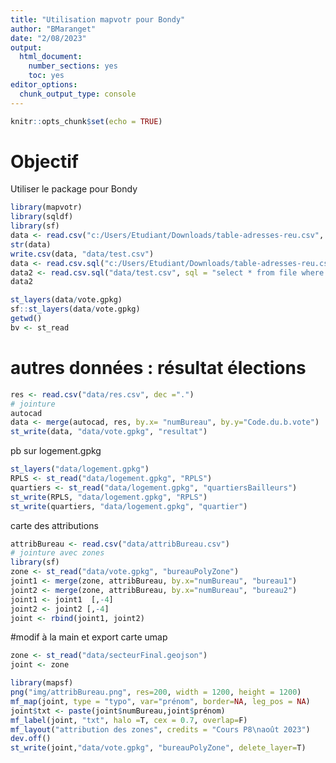 ```yaml
---
title: "Utilisation mapvotr pour Bondy"
author: "BMaranget"
date: "2/08/2023"
output: 
  html_document: 
    number_sections: yes
    toc: yes
editor_options: 
  chunk_output_type: console
---
```


```r
knitr::opts_chunk$set(echo = TRUE)
```


# Objectif

Utiliser le package pour Bondy

```r
library(mapvotr)
library(sqldf)
library(sf)
data <- read.csv("c:/Users/Etudiant/Downloads/table-adresses-reu.csv", nrows = 10)
str(data)
write.csv(data, "data/test.csv")
data <- read.csv.sql("c:/Users/Etudiant/Downloads/table-adresses-reu.csv", sql = "select * from file where code_commune_ref like '9329'")
data2 <- read.csv.sql("data/test.csv", sql = "select * from file where code_commune_ref = '9329'")
data2
```


```r
st_layers(data/vote.gpkg)
sf::st_layers(data/vote.gpkg)
getwd()
bv <- st_read
```



# autres données : résultat élections


```r
res <- read.csv("data/res.csv", dec =".")
# jointure
autocad
data <- merge(autocad, res, by.x= "numBureau", by.y="Code.du.b.vote")
st_write(data, "data/vote.gpkg", "resultat")
```


pb sur logement.gpkg

```r
st_layers("data/logement.gpkg")
RPLS <- st_read("data/logement.gpkg", "RPLS")
quartiers <- st_read("data/logement.gpkg", "quartiersBailleurs")
st_write(RPLS, "data/logement.gpkg", "RPLS")
st_write(quartiers, "data/logement.gpkg", "quartier")
```

carte des attributions

```r
attribBureau <- read.csv("data/attribBureau.csv")
# jointure avec zones 
library(sf)
zone <- st_read("data/vote.gpkg", "bureauPolyZone")
joint1 <- merge(zone, attribBureau, by.x="numBureau", "bureau1")
joint2 <- merge(zone, attribBureau, by.x="numBureau", "bureau2")
joint1 <- joint1  [,-4]
joint2 <- joint2 [,-4]
joint <- rbind(joint1, joint2)
```


#modif à la main et export carte umap


```r
zone <- st_read("data/secteurFinal.geojson")
joint <- zone
```


```r
library(mapsf)
png("img/attribBureau.png", res=200, width = 1200, height = 1200)
mf_map(joint, type = "typo", var="prénom", border=NA, leg_pos = NA)
joint$txt <- paste(joint$numBureau,joint$prénom)
mf_label(joint, "txt", halo =T, cex = 0.7, overlap=F)
mf_layout("attribution des zones", credits = "Cours P8\naoût 2023")
dev.off()
st_write(joint,"data/vote.gpkg", "bureauPolyZone", delete_layer=T)
```

